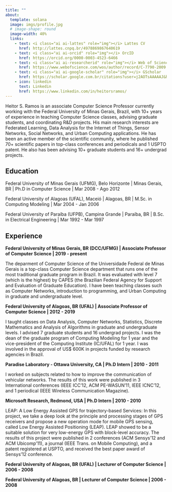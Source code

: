 ```yaml
---
title: ""
about:
  template: solana
  image: imgs/profile.jpg
  # image-shape: round
  image-width: 40%
  links:
    - text: <i class="ai ai-lattes" role="img"></i> Lattes CV
      href: http://lattes.cnpq.br/4978869867640619      
    - text: <i class="ai ai-orcid" role="img"></i> OrcID
      href: https://orcid.org/0000-0003-4523-6466
    - text: <i class="ai ai-researcherid" role="img"></i> Web of Science
      href: https://www.webofscience.com/wos/author/record/C-7790-2009 
    - text: <i class="ai ai-google-scholar" role="img"></i> GScholar
      href: https://scholar.google.com.br/citations?user=j2AOTsAAAAAJ&hl=en
    - icon: linkedin
      text: Linkedin
      href: https://www.linkedin.com/in/heitorsramos/
---
```

  
Heitor S. Ramos is an associate Computer Science Professor currently working with the Federal University of Minas Gerais, Brazil, with 10+ years of experience in teaching Computer Science classes, advising graduate students, and coordinating R\&D projects. His main research interests are  Federated Learning, Data Analysis for the Internet of Things, Sensor Networks, Social Networks, and Urban Computing applications.  He has been an active member of the scientific community, where he published 70+ scientific papers in top-class conferences and periodicals and 1 USPTO patent. He also has been advising 10+ graduate students and 16+ undergrad projects.


## Education

<i class="bi bi-mortarboard"></i> Federal University of Minas Gerais (UFMG), Belo Horizonte | Minas Gerais, BR |
Ph.D in Computer Science | Mar 2008 - Ago 2012

<i class="bi bi-mortarboard"></i> Federal University of Alagoas (UFAL), Maceió | Alagoas, BR |
M.Sc. in Computing Modeling | Mar 2004 - Jan 2006

<i class="bi bi-mortarboard"></i> Federal University of Paraíba (UFPB), Campina Grande | Paraíba, BR |
B.Sc. in Electrical Engineering | Mar 1992 - Mar 1997

## Experience

<i class="bi bi-asterisk"></i> **Federal University of Minas Gerais, BR (DCC/UFMG) | Associate Professor of Computer Science |  2019 - present**


The deparment of Computer Science of the Universidade Federal de Minas Gerais is a top-class Computer Science department that runs one of the most traditional graduate program in Brazil. It was evaluated with level 7 (which is the highest) by CAPES (the Brazilian Federal Agency for Support and Evaluation of Graduate Education). I have been teaching classes such as Computer Networks, introduction to programming, and Urban Computing in graduate and undergraduate level.

<i class="bi bi-asterisk"></i> **Federal University of Alagoas, BR (UFAL) | Associate Professor of Computer Science |  2012 - 2019**

I taught classes on Data Analysis, Computer Networks, Statistics, Discrete Mathematics and Analysis of Algorithms in graduate and undergraduate levels. I advised 7 graduate students and 16 undergrad projects. I was the dean of the graduate program of Computing Modeling for 1 year and the vice-president of the Computing Institute (IC/UFAL) for 1 year. I was involved in the approval of US$ 600K in projects funded by research agencies in Brazil.

<i class="bi bi-asterisk"></i> **Paradise Laboratory - Ottawa University, CA | Ph.D Intern | 2010 - 2011**

I worked on subjects related to how to improve the communication of vehicular networks. The results of this work were published in 3 International conferences (IEEE ICC'12, ACM PE-WASUN'11, IEEE ICNC'12,  and 1 periodical (IEEE Wireless Communication Magazine).

<i class="bi bi-asterisk"></i> **Microsoft Research, Redmond, USA | Ph.D Intern | 2010 - 2010**

LEAP: A Low Energy Assisted GPS for trajectory-based Services: 
In this project, we take a deep look at the principle and processing stages of GPS receivers and propose a new operation mode for mobile GPS sensing, called Low Energy Assisted Positioning (LEAP). LEAP showed to be a suitable solution for very low-energy GPS with block-level accuracy. The results of this project were published in 2 conferences (ACM Sensys'12 and ACM Ubicomp'11), a journal (IEEE Trans. on Mobile Computing), and a patent registered at USPTO, and received the best paper award of Sensys'12 conference.

<i class="bi bi-asterisk"></i> **Federal University of Alagoas, BR (UFAL) | Lecturer of Computer Science | 2006 - 2008**

<i class="bi bi-asterisk"></i> **Federal University of Alagoas, BR | Lecturer of Computer Science | 2006 - 2008**